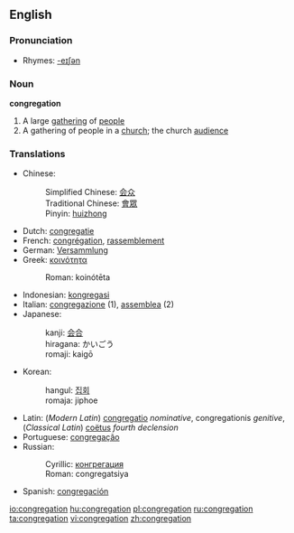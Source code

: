 ==English==

===Pronunciation===
*Rhymes: [[Rhymes:English:-eɪʃǝn|-eɪʃǝn]]

===Noun===
'''congregation'''

# A large [[gathering]] of [[people]]
# A gathering of people in a [[church]]; the church [[audience]]

===Translations===
*Chinese:
*:Simplified Chinese: [[会众]]
*:Traditional Chinese: [[會眾]]
*:Pinyin: [[huizhong]]
*Dutch: [[congregatie]]
*French: [[congrégation]], [[rassemblement]]
*German: [[Versammlung]]
*Greek: [[κοινότητα]]
*:Roman: koinótēta
*Indonesian: [[kongregasi]]
*Italian: [[congregazione]] (1), [[assemblea]] (2)
*Japanese: 
*:kanji: [[会合]]
*:hiragana: かいごう
*:romaji: kaigō
*Korean: 
*:hangul: [[집회]]
*:romaja: jiphoe
*Latin: (''Modern Latin'') [[congregatio]] ''nominative'', congregationis ''genitive'', (''Classical Latin'') [[coëtus]] ''fourth declension''
*Portuguese: [[congregação]]
*Russian: 
*:Cyrillic: [[конгрегация]]
*:Roman: congregatsiya
*Spanish: [[congregación]]

[[io:congregation]]
[[hu:congregation]]
[[pl:congregation]]
[[ru:congregation]]
[[ta:congregation]]
[[vi:congregation]]
[[zh:congregation]]